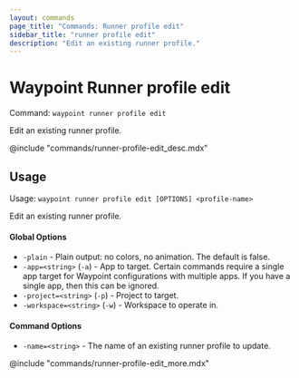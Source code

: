 ```yaml
---
layout: commands
page_title: "Commands: Runner profile edit"
sidebar_title: "runner profile edit"
description: "Edit an existing runner profile."
---
```


# Waypoint Runner profile edit

Command: `waypoint runner profile edit`

Edit an existing runner profile.

@include "commands/runner-profile-edit_desc.mdx"

## Usage

Usage: `waypoint runner profile edit [OPTIONS] <profile-name>`


  Edit an existing runner profile.
#### Global Options

- `-plain` - Plain output: no colors, no animation. The default is false.
- `-app=<string>` (`-a`) - App to target. Certain commands require a single app target for Waypoint configurations with multiple apps. If you have a single app, then this can be ignored.
- `-project=<string>` (`-p`) - Project to target.
- `-workspace=<string>` (`-w`) - Workspace to operate in.

#### Command Options

- `-name=<string>` - The name of an existing runner profile to update.

@include "commands/runner-profile-edit_more.mdx"
